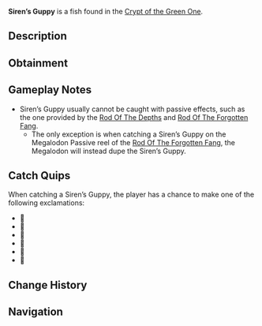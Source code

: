 {{FishInfobox
|image          = Siren’s Guppy.png
|rarity         = Limited
|sea            = First Sea
|location       = [[Crypt]]
|sublocation    = 
|sources        = Fishing Rod
|nopassive      = 1
|radar_location = 
|xp             = 80
|weather        = 
|time           = 
|season         = 
|bait           = 
|base_weight    = 5
|base_value     = 110
|weight_range   = 4
|base_chance    = 60
|base_resil     = 70
}}
'''Siren’s Guppy''' is a {{Rarity|Limited}} fish found in the [[Crypt of the Green One]].

== Description ==
{{Description|🎶|Bestiary Entry}}

== Obtainment ==
{{Fish Availability|
Crypt of the Green One
|top_rods      = 
Flimsy Rod\94687.5\89062.5
|recommended   = 
}}

== Gameplay Notes ==
* Siren’s Guppy usually cannot be caught with passive effects, such as the one provided by the [[Rod Of The Depths]] and [[Rod Of The Forgotten Fang]].
** The only exception is when catching a Siren’s Guppy on the Megalodon Passive reel of the [[Rod Of The Forgotten Fang]], the Megalodon will instead dupe the Siren’s Guppy.

== Catch Quips ==
When catching a Siren’s Guppy, the player has a chance to make one of the following exclamations:
* 🎵
* 🎼
* 🎹
* 🎺
* 🎸
* 🎷

== Change History ==
{{Change History|{{subst:Current Version}}}}

== Navigation ==
{{Fish Navbox|Crypt}}